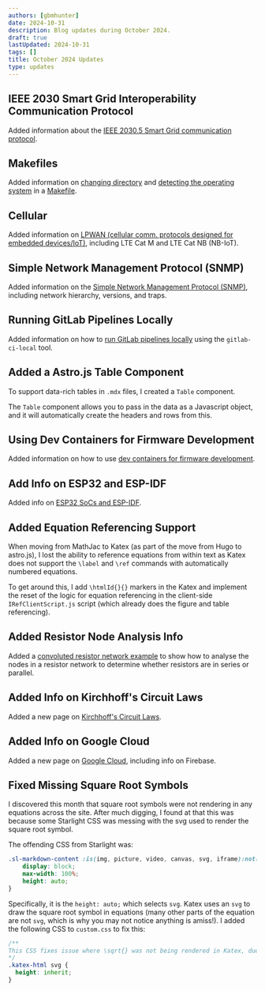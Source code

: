 ```yaml
---
authors: [gbmhunter]
date: 2024-10-31
description: Blog updates during October 2024.
draft: true
lastUpdated: 2024-10-31
tags: []
title: October 2024 Updates
type: updates
---
```


## IEEE 2030 Smart Grid Interoperability Communication Protocol

Added information about the [IEEE 2030.5 Smart Grid communication protocol](/electronics/communication-protocols/ieee-2030-5-smart-grid/).

## Makefiles

Added information on [changing directory](/programming/makefiles/#changing-directory) and [detecting the operating system](/programming/makefiles/#os-detection) in a [Makefile](/programming/makefiles/).

## Cellular

Added information on [LPWAN (cellular comm. protocols designed for embedded devices/IoT)](/electronics/communication-protocols/cellular/), including LTE Cat M and LTE Cat NB (NB-IoT).

## Simple Network Management Protocol (SNMP)

Added information on the [Simple Network Management Protocol (SNMP)](/electronics/communication-protocols/simple-network-management-protocol-snmp/), including network hierarchy, versions, and traps.

## Running GitLab Pipelines Locally

Added information on how to [run GitLab pipelines locally](/programming/version-control-systems/gitlab/) using the `gitlab-ci-local` tool.

## Added a Astro.js Table Component

To support data-rich tables in `.mdx` files, I created a `Table` component.

The `Table` component allows you to pass in the data as a Javascript object, and it will automatically create the headers and rows from this.

## Using Dev Containers for Firmware Development

Added information on how to use [dev containers for firmware development](/programming/firmware/using-dev-containers-for-firmware/).

## Add Info on ESP32 and ESP-IDF

Added info on [ESP32 SoCs and ESP-IDF](/programming/microcontrollers/espressif/esp32/).

## Added Equation Referencing Support

When moving from MathJac to Katex (as part of the move from Hugo to astro.js), I lost the ability to reference equations from within text as Katex does not support the `\label` and `\ref` commands with automatically numbered equations.

To get around this, I add `\htmlId{}{}` markers in the Katex and implement the reset of the logic for equation referencing in the client-side `IRefClientScript.js` script (which already does the figure and table referencing).

## Added Resistor Node Analysis Info

Added a [convoluted resistor network example](/electronics/components/resistors/#node-analysis) to show how to analyse the nodes in a resistor network to determine whether resistors are in series or parallel.

## Added Info on Kirchhoff's Circuit Laws

Added a new page on [Kirchhoff's Circuit Laws](/electronics/circuit-design/kirchhoffs-circuit-laws/).

## Added Info on Google Cloud

Added a new page on [Google Cloud](/programming/cloud/google-cloud/), including info on Firebase.

## Fixed Missing Square Root Symbols

I discovered this month that square root symbols were not rendering in any equations across the site. After much digging, I found at that this was because some Starlight CSS was messing with the svg used to render the square root symbol.

The offending CSS from Starlight was:

```css
.sl-markdown-content :is(img, picture, video, canvas, svg, iframe):not(:where(.not-content *)) {
    display: block;
    max-width: 100%;
    height: auto;
}
```

Specifically, it is the `height: auto;` which selects `svg`. Katex uses an `svg` to draw the square root symbol in equations (many other parts of the equation are not `svg`, which is why you may not notice anything is amiss!). I added the following CSS to `custom.css` to fix this:

```css title="custom.css"
/**
This CSS fixes issue where \sqrt{} was not being rendered in Katex, due to a Starlight Css svg height rule
*/
.katex-html svg {
  height: inherit;
}
```
